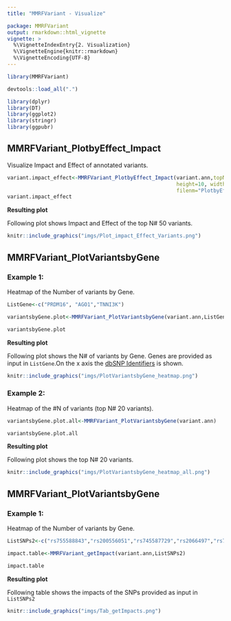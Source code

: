 ```yaml
---
title: "MMRFVariant - Visualize"

package: MMRFVariant
output: rmarkdown::html_vignette
vignette: >
  %\VignetteIndexEntry{2. Visualization}
  %\VignetteEngine{knitr::rmarkdown}
  %\VignetteEncoding{UTF-8}
---
```



```r
library(MMRFVariant)
```


```r
devtools::load_all(".")
```

```r
library(dplyr)
library(DT)
library(ggplot2)
library(stringr)
library(ggpubr)
```

## <b>MMRFVariant_PlotbyEffect_Impact</b>
Visualize Impact and Effect of annotated variants.


```r

variant.impact_effect<-MMRFVariant_PlotbyEffect_Impact(variant.ann,topN=50,
                                                       height=10, width=15, 
                                                       filenm="PlotbyEffectImpact")
variant.impact_effect

```


<div class="panel panel-info">
<div class="panel-heading"><b>Resulting plot</b></div>
<div class="panel-body">
</div>
</div>
Following plot shows Impact and Effect of the top N# 50 variants.

```r
knitr::include_graphics("imgs/Plot_impact_Effect_Variants.png")
```

## <b>MMRFVariant_PlotVariantsbyGene</b>
### Example 1:
Heatmap of the Number of variants by Gene.



```r

ListGene<-c("PRDM16", "AGO1","TNNI3K") 

variantsbyGene.plot<-MMRFVariant_PlotVariantsbyGene(variant.ann,ListGene)

variantsbyGene.plot

```


<div class="panel panel-info">
<div class="panel-heading"><b>Resulting plot</b></div>
<div class="panel-body">
</div>
</div>
Following plot shows the N# of variants by Gene. Genes are provided as input in `ListGene`.On the x axis the  [dbSNP Identifiers](https://www.ncbi.nlm.nih.gov/snp/) is shown.

```r
knitr::include_graphics("imgs/PlotVariantsbyGene_heatmap.png")
```


### Example 2:
Heatmap of the #N of variants (top N# 20 variants).


```r



variantsbyGene.plot.all<-MMRFVariant_PlotVariantsbyGene(variant.ann)

variantsbyGene.plot.all

```


<div class="panel panel-info">
<div class="panel-heading"><b>Resulting plot</b></div>
<div class="panel-body">
</div>
</div>
Following plot shows the top N# 20 variants.  

```r
knitr::include_graphics("imgs/PlotVariantsbyGene_heatmap_all.png")
```




















## <b>MMRFVariant_PlotVariantsbyGene</b>
### Example 1:
Heatmap of the Number of variants by Gene.



```r

ListSNPs2<-c("rs755588843","rs200556051","rs745587729","rs2066497","rs760494041")

impact.table<-MMRFVariant_getImpact(variant.ann,ListSNPs2)

impact.table

```


<div class="panel panel-info">
<div class="panel-heading"><b>Resulting plot</b></div>
<div class="panel-body">
</div>
</div>
Following table shows the impacts of the SNPs provided as input in `ListSNPs2`


```r
knitr::include_graphics("imgs/Tab_getImpacts.png")
```










